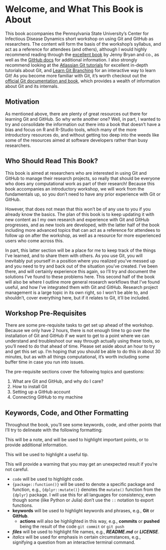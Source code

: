# Welcome, and What This Book is About {.unnumbered}

This book accompanies the Pennsylvania State University's Center for Infectious Disease Dynamics short workshop on using Git and GitHub as researchers.
The content will form the basis of the workshop's syllabus, and act as a reference for attendees (and others), although I would highly recommend reading through the [excellent book](https://happygitwithr.com) by Jenny Bryan and co., as well as the [GitHub docs](https://docs.github.com/en) for additional information.
I also strongly recommend looking at the [Atlassian Git tutorials](https://www.atlassian.com/git/tutorials) for excellent in-depth tutorials about Git, and [Learn Git Branching](https://learngitbranching.js.org) for an interactive way to learn Git!
As you become more familiar with Git, it's worth checkout out the [official Git documentation and book](https://git-scm.com/book/en/v2), which provides a wealth of information about Git and its internals.

## Motivation

As mentioned above, there are plenty of great resources out there for learning Git and GitHub.
So why write another one?
Well, in part, I wanted to try and consolidate the information out there into a book that doesn't have a bias and focus on R and R-Studio tools, which many of the more introductory resources do, and without getting too deep into the weeds like some of the resources aimed at software developers rather than busy researchers.

## Who Should Read This Book?

This book is aimed at researchers who are interested in using Git and GitHub to manage their research projects, so really that should be everyone who does any computational work as part of their research!
Because this book accompanies an introductory workshop, we will work from the fundamentals up, so you don't need to have any prior experience with Git or GitHub.

However, that does not mean that this won't be of any use to you if you already know the basics.
The plan of this book is to keep updating it with new content as I my own research and experience with Git and GitHub progresses, and as new tools are developed, with the latter half of the book including more advanced topics that can act as a reference for attendees to follow up on after the workshop, as well as a resource for more experienced users who come across this.

In part, this latter section will be a place for me to keep track of the things I've learned, and to share them with others.
As you use Git, you will inevitably put yourself in a position where you realized you've messed up and you need to try and back out of the situation you've created.
I've been there, and will certainly experience this again, so I'll try and document the solutions I've found to these problems here.
This second half of the book will also be where I outline more general research workflows that I've found useful, and how I've integrated them with Git and GitHub.
Research project management is a large topic in its own right, so I won't be able to, and shouldn't, cover everything here, but if it relates to Git, it'll be included.

## Workshop Pre-Requisites

There are some pre-requisite tasks to get set up ahead of the workshop.
Because we only have 2 hours, there is not enough time to go over the installation of Git and GitHub if we want to get to a point where we can understand and troubleshoot our way through actually using these tools, so you'll need to do that ahead of time.
Please set aside about an hour to try and get this set up.
I'm hoping that you should be able to do this in about 30 minutes, but as with all things computational, it's worth including some buffer time in case you run into issues.

The pre-requisite sections cover the following topics and questions:

1. What are Git and GitHub, and why do I care?
2. How to install Git
3. Setting up a GitHub account
4. Connecting GitHub to my machine

## Keywords, Code, and Other Formatting

Throughout the book, you'll see some keywords, code, and other points that I'll try to delineate with the following formatting:

::: {.callout-note}
This will be a note, and will be used to highlight important points, or to provide additional information.
:::

::: {.callout-tip}
This will be used to highlight a useful tip.
:::

::: {.callout-warning}

This will provide a warning that you may get an unexpected result if you're not careful.

:::

- `code` will be used to highlight code.
- `{package::function()}` will be used to denote a specific package and function, e.g., `{dplyr::mutate()}` denotes the `mutate()` function from the `{dplyr}` package.
I will use this for all languages for consistency, even though some (like Python or Julia) don't use the `::` notation to export functions.
- **keywords** will be used to highlight keywords and phrases, e.g., **Git** or **GitHub**.
    - **actions** will also be highlighted in this way, e.g., **commits** or **pushed** being the result of the code `git commit` or `git push` 
- ***files*** will be used to highlight file names, e.g., ***README.md*** or ***LICENSE***.
- *italics* will be used for emphasis in certain circumstances, e.g., signifying a question from an interactive terminal command.